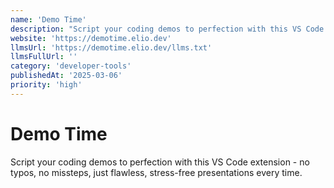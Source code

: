 ```yaml
---
name: 'Demo Time'
description: "Script your coding demos to perfection with this VS Code extension - no typos,' no missteps, just flawless, stress-free presentations every time."
website: 'https://demotime.elio.dev'
llmsUrl: 'https://demotime.elio.dev/llms.txt'
llmsFullUrl: ''
category: 'developer-tools'
publishedAt: '2025-03-06'
priority: 'high'
---
```


# Demo Time

Script your coding demos to perfection with this VS Code extension - no typos, no missteps, just flawless, stress-free presentations every time.
